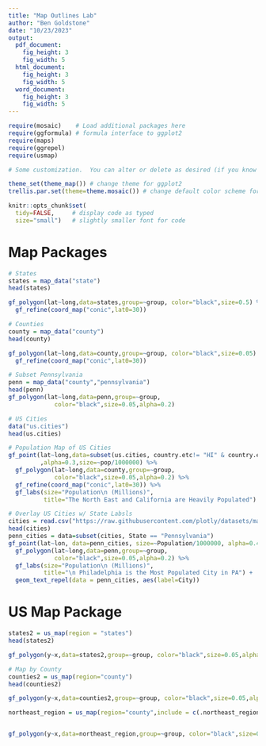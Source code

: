 ```yaml
---
title: "Map Outlines Lab"
author: "Ben Goldstone"
date: "10/23/2023"
output: 
  pdf_document:
    fig_height: 3
    fig_width: 5
  html_document:
    fig_height: 3
    fig_width: 5
  word_document:
    fig_height: 3
    fig_width: 5
---
```


```r
require(mosaic)    # Load additional packages here 
require(ggformula) # formula interface to ggplot2
require(maps)
require(ggrepel)
require(usmap)

# Some customization.  You can alter or delete as desired (if you know what you are doing).

theme_set(theme_map()) # change theme for ggplot2
trellis.par.set(theme=theme.mosaic()) # change default color scheme for lattice

knitr::opts_chunk$set(
  tidy=FALSE,     # display code as typed
  size="small")   # slightly smaller font for code
```

# Map Packages

```r

# States
states = map_data("state")
head(states)

gf_polygon(lat~long,data=states,group=~group, color="black",size=0.5) %>%
  gf_refine(coord_map("conic",lat0=30))

# Counties
county = map_data("county")
head(county)

gf_polygon(lat~long,data=county,group=~group, color="black",size=0.05) %>%
  gf_refine(coord_map("conic",lat0=30))

# Subset Pennsylvania
penn = map_data("county","pennsylvania")
head(penn)
gf_polygon(lat~long,data=penn,group=~group, 
             color="black",size=0.05,alpha=0.2)

# US Cities
data("us.cities")
head(us.cities)

# Population Map of US Cities
gf_point(lat~long,data=subset(us.cities, country.etc!= "HI" & country.etc != "AK")
         ,alpha=0.3,size=~pop/1000000) %>%
  gf_polygon(lat~long,data=county,group=~group, 
             color="black",size=0.05,alpha=0.2) %>%
  gf_refine(coord_map("conic",lat0=30)) %>%
  gf_labs(size="Population\n (Millions)",
          title="The North East and California are Heavily Populated")

# Overlay US Cities w/ State Labsls
cities = read.csv("https://raw.githubusercontent.com/plotly/datasets/master/us-cities-top-1k.csv")
head(cities)
penn_cities = data=subset(cities, State == "Pennsylvania")
gf_point(lat~lon, data=penn_cities, size=~Population/1000000, alpha=0.4) %>%
  gf_polygon(lat~long,data=penn,group=~group, 
             color="black",size=0.05,alpha=0.2) %>% 
  gf_labs(size="Population\n (Millions)", 
          title="\n Philadelphia is the Most Populated City in PA") +
  geom_text_repel(data = penn_cities, aes(label=City))
```

# US Map Package
```r
states2 = us_map(region = "states")
head(states2)

gf_polygon(y~x,data=states2,group=~group, color="black",size=0.05,alpha=0.2)

# Map by County
counties2 = us_map(region="county")
head(counties2)

gf_polygon(y~x,data=counties2,group=~group, color="black",size=0.05,alpha=0.2)

northeast_region = us_map(region="county",include = c(.northeast_region))


gf_polygon(y~x,data=northeast_region,group=~group, color="black",size=0.05,alpha=0.2)

```


